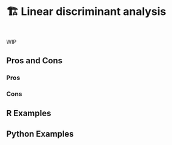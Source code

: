 # 🏗️ Linear discriminant analysis {#sec-too-many-lda}

::: {style="visibility: hidden; height: 0px;"}
## Linear discriminant analysis
:::

WIP

## Pros and Cons

### Pros

### Cons

## R Examples

## Python Examples

